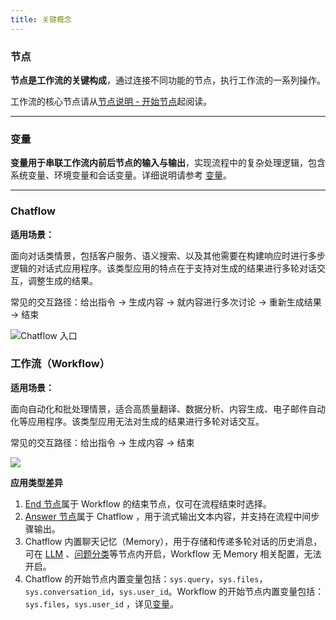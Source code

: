 ```yaml
---
title: 关键概念
---
```


### 节点

**节点是工作流的关键构成**，通过连接不同功能的节点，执行工作流的一系列操作。

工作流的核心节点请从[节点说明 - 开始节点](./node/start)起阅读。

***

### 变量

**变量用于串联工作流内前后节点的输入与输出**，实现流程中的复杂处理逻辑，包含系统变量、环境变量和会话变量。详细说明请参考 [变量](./variables)。

***

### Chatflow

**适用场景：**

面向对话类情景，包括客户服务、语义搜索、以及其他需要在构建响应时进行多步逻辑的对话式应用程序。该类型应用的特点在于支持对生成的结果进行多轮对话交互，调整生成的结果。

常见的交互路径：给出指令 → 生成内容 → 就内容进行多次讨论 → 重新生成结果 → 结束

![Chatflow 入口](https://assets-docs.dify.ai/2024/12/224b6bcd750ff0b83e3a5dac5cf24d7d.png)

### 工作流（Workflow）

**适用场景：**

面向自动化和批处理情景，适合高质量翻译、数据分析、内容生成、电子邮件自动化等应用程序。该类型应用无法对生成的结果进行多轮对话交互。

常见的交互路径：给出指令 → 生成内容 → 结束

![](https://assets-docs.dify.ai/2024/12/26a9fc809854fe51d946c148587fc1cf.png)

**应用类型差异**

1. [End 节点](node/end)属于 Workflow 的结束节点，仅可在流程结束时选择。
2. [Answer 节点](node/answer)属于 Chatflow ，用于流式输出文本内容，并支持在流程中间步骤输出。
3. Chatflow 内置聊天记忆（Memory），用于存储和传递多轮对话的历史消息，可在 [LLM](node/llm) 、[问题分类](node/question-classifier)等节点内开启，Workflow 无 Memory 相关配置，无法开启。
4. Chatflow 的开始节点内置变量包括：`sys.query`，`sys.files`，`sys.conversation_id`，`sys.user_id`。Workflow 的开始节点内置变量包括：`sys.files`，`sys.user_id` ，详见[变量](/zh-hans/guides/workflow/variables)。
